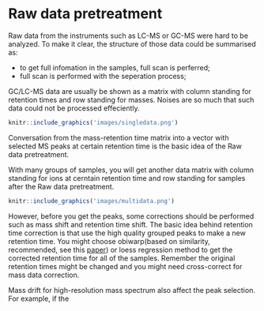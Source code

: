 # Raw data pretreatment

Raw data from the instruments such as LC-MS or GC-MS were hard to be analyzed. To make it clear, the structure of those data could be summarised as:

- to get full infomation in the samples, full scan is perferred;
- full scan is performed with the seperation process;

GC/LC-MS data are usually be shown as a matrix with column standing for retention times and row standing for masses. Noises are so much that such data could not be processed effeciently.

```{r singledata, fig.show='hold', fig.cap='Demo of GC/LC-MS data',echo=FALSE}
knitr::include_graphics('images/singledata.png')
```

Conversation from the mass-retention time matrix into a vector with selected MS peaks at certain retention time is the basic idea of the Raw data pretreatment. 

With many groups of samples, you will get another data matrix with column standing for ions at cerntain retention time and row standing for samples after the Raw data pretreatment.

```{r multidata, fig.show='hold', fig.cap='Demo of many GC/LC-MS data',echo=FALSE}
knitr::include_graphics('images/multidata.png')
```

However, before you get the peaks, some corrections should be performed such as mass shift and retention time shift. The basic idea behind retention time correction is that use the high quality grouped peaks to make a new retention time. You might choose obiwarp(based on similarity, recommended, see this [paper](http://pubs.acs.org/doi/abs/10.1021/ac0605344)) or loess regression method to get the corrected retention time for all of the samples. Remember the original retention times might be changed and you might need cross-correct for mass data correction.

Mass drift for high-resolution mass spectrum also affect the peak selection. For example, if the 